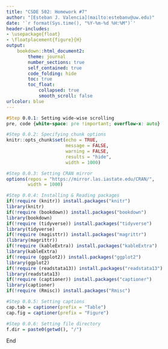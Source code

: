 ```yaml
---
title: "CSDE 502: Homework #7"
author: "[Esteban J. Valencia](mailto:estebanv@uw.edu)"
date: '`r format(Sys.time(), "%Y-%m-%d %H:%M")`'
header-includes:
- \usepackage{float} 
- \floatplacement{figure}{H}
output: 
    bookdown::html_document2:
        theme: journal
        number_sections: true
        self_contained: true
        code_folding: hide
        toc: true
        toc_float:
            collapsed: true
            smooth_scroll: false
urlcolor: blue        
---
```

```css
#Step 0.0.1: Setting wide-wise scrolling
pre, code {white-space: pre !important; overflow-x: auto}

```
```r
#Step 0.0.2: Specifying chunk options
knitr::opts_chunk$set(echo = TRUE, 
                      message = FALSE, 
                      warning = FALSE, 
                      results = "hide",
                      width = 1000)

#Step 0.0.3: Setting CRAN mirror
options(repos = "https://mirror.las.iastate.edu/CRAN/",
        width = 1000)

#Step 0.0.4: Installing & Reading packages
if(!require (knitr)) install.packages("knitr")
library(knitr)
if(!require (bookdown)) install.packages("bookdown")
library(bookdown)
if(!require (tidyverse)) install.packages("tidyverse")
library(tidyverse)
if(!require (magisttr)) install.packages("magrittr")
(library(magrittr))
if(!require (kableExtra)) install.packages("kableExtra")
library(kableExtra)
if(!require (ggplot2)) install.packages("ggplot2")
library(ggplot2)
if(!require (readstata13)) install.packages("readstata13")
library(readstata13)
if(!require (captioner)) install.packages("captioner")
library(captioner)
if(!require (Rmisc)) install.packages("Rmisc")

#Step 0.0.5: Setting captions
cap.tab = captioner(prefix = "Table")
cap.fig = captioner(prefix = "Figure")

#Step 0.0.6: Setting file directory
f.dir = paste0(getwd(), "/")
```

End